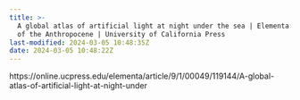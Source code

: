 ```yaml
---
title: >-
  A global atlas of artificial light at night under the sea | Elementa: Science
  of the Anthropocene | University of California Press
last-modified: 2024-03-05 10:48:35Z
date: 2024-03-05 10:48:22Z
---
```


https://online.ucpress.edu/elementa/article/9/1/00049/119144/A-global-atlas-of-artificial-light-at-night-under